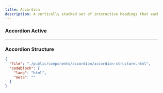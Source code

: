 ```yaml
---
title: Accordion
description: A vertically stacked set of interactive headings that each reveal a section of content.
---
```


<ComponentPreview src="accordion" />

### Accordion Active

<ComponentPreview src="accordion-active" />

---

### Accordion Structure

```json doc-gen:file
{
  "file": "./public/components/accordion/accordion-structure.html",
  "codeblock": {
    "lang": "html",
    "meta": ""
  }
}
```
